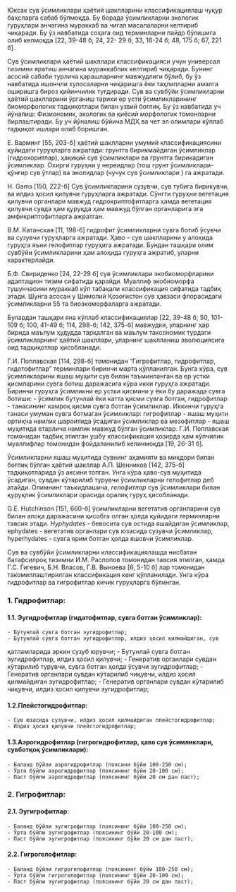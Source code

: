 Юксак сув ўсимликлари ҳаётий шаклларини классификациялаш чуқур
баҳсларга сабаб бўлмоқда. Бу борада ўсимликларни экологик гуруҳлари
анчагина мураккаб ва чигал масалаларни келтириб чиқаради. Бу ўз навбатида
соҳага оид терминларни пайдо бўлишига олиб келмоқда [22, 39-48 б; 24, 22-
29 б; 33, 16-24 б; 48, 175 б; 67, 221 б]. 

Сув ўсимликлари ҳаётий шакллари классификацияси учун универсал
тизимни яратиш анчагина мураккаблик келтириб чиқаради. Бунинг асосий
сабаби турлича қарашларнинг мавжудлиги бўлиб, бу ўз навбатида ишончли
хулосаларни чиқаришга ёки таҳлилларни амалга оширишга бироз
қийинчилик туғдиради. Сув ва сувбўйи ўсимликларни ҳаётий шаклларини
ўрганиш тарихи ер усти ўсимликларининг биоморфологик тадқиқотлари
билан узвий боғлиқ. Бу ўз навбатида уч йўналиш: Физиономик, экологик ва
қиёсий морфологик томонларни бирлаштиради. Бу уч йўналиш бўйича МДҲ
ва чет эл олимлари кўплаб тадқиқот ишлари олиб боришган.

Е. Варминг [55, 203-б] ҳаётий шаклларни умумий классификациясини
қуйидаги гуруҳларга ажратади: грунтга бирикмайдиган ўсимликлар
(гидрохоритлар), ҳақиқий сув ўсимликлари ва грунтга бирикадиган
ўсимликлар. Охирги гуруҳни у нереидлар (тош грунт ўсимликлари-қўнғир
сув ўтлар) ва энолидлар (чучук сув ўсимликлари ) га ажратади.

H. Gams [150, 222-б] Сув ўсимликларини сузувчи, сув тубига бирикувчи,
ва илдиз ҳосил қилувчи гуруҳларга ажратади. Сўнгги гуруҳни вегетация
қилувчи органлари мавжуд гидрокриптофитларга ҳамда вегетация қилувчи
сувда ҳам қуруқда ҳам мавжуд бўлган органларига эга амфикриптофитларга
ажратган.

В.М. Катанская [11, 198-б] гидрофит ўсимликларни сувга ботиб ўсувчи
ва сузувчи гуруҳларга ажратади. Ҳаво – сув шаклларини у алоҳида гуруҳга
яъни гелофитлар гуруҳига ажратади. Бундан ташқари олим сувбўйи
ўсимликларини ҳам алоҳида гуруҳга ажратиб, уларни характерлайди.

Б.Ф. Свириденко [24, 22-29 б] сув ўсимликлари экобиоморфларини
адаптацион тизим сифатида қарайди. Муаллиф экобиоморфа тушунчасини
мураккаб кўп табақали классификация сифатида тадбиқ этади. Шунга асосан
у Шимолий Қозоғистон сув ҳавзаси флорасидаги ўсимликларни 55 та
биоэкоморфаларга ажратади.

Булардан ташқари яна кўплаб классификациялар [22, 39-48 б; 50, 101-
109 б; 100, 41-49 б; 114, 298-б; 142, 375-б] мавжудки, уларнинг ҳар бирида
маълум ҳудудда тарқалган ва маълум таксономик турдаги ўсимликларнинг
ҳаётий шакллари, уларнинг шаклланиш эволюциясига оид тадқиқотлар
ҳисобланади.

Г.И. Поплавская [114, 298-б] томонидан “Гигрофитлар, гидрофитлар,
гидотофитлар” терминлари биринчи марта қўлланилган. Бунга кўра, сув
ўсимликларини яшаш муҳити сув билан таъминланган ва ер устки
қисмларини сувга ботиш даражасига кўра икки гуруҳга ажратади. Биринчи
гуруҳга ўсимликни ер устки қисмини у ёки бу даражада сувга ботиши: -
ўсимлик бутунлай ёки катта қисми сувга ботган, гидрофитлар - танасининг
камроқ қисми сувга ботган ўсимликлар. Иккинчи гуруҳга танаси умуман
сувга ботмаган ўсимликлар: гигрофитлар - яшаш муҳити ортиқча намлик
шароитида ўсадиган ўсимликлар ва мезофитлар - яшаш муҳитида етарлича
намлик мавжуд бўлган ўсимликлар. Г.И. Поплавская томонидан тадбиқ
этилган ушбу классификация ҳозирда ҳам кўпчилик муаллифлар томонидан
фойдаланилиб келинмоқда [19, 26-31 б].

Ўсимликларни яшаш муҳитида сувнинг аҳамияти ва миқдори билан
боғлиқ бўлган ҳаётий шакллар А.П. Шенников [142, 375-б] тадқиқотларида
ўз аксини топган. Унга кўра ҳаво-сув муҳитида ўсадиган, сувдан кўтарилиб
турувчи ўсимликларни гелофитлар деб атайди. Олимнинг таъкидлашича,
*гелофитлар* сув ўсимликлари билан қуруқлик ўсимликлари орасида оралиқ
гуруҳ ҳисобланади.

G.E. Hutchinson [151, 660-б] ўсимликларни вегетатив органларини сув
билан алоқа даражасини ҳисобга олган ҳолда қуйидаги терминларни тавсия
этади. *Hyphydates* - бевосита сув остида яшайдиган ўсимликлар, ephydates -
вегетатив органлари сув юзасида сузувчи ўсимликлар, hyperhydates - сувга
ярим ботган ҳолда яшовчи ўсимликлар.

Сув ва сувбўйи ўсимликларни классификациялашда нисбатан
батафсилроқ тизимни И.М. Распопов томонидан тавсия этилган, ҳамда Г.С.
Гигевич, Б.Н. Власов, Г.В. Выноева [6, 5-10 б] лар томонидан
такомиллаштирилган классификация кенг қўлланилади. Унга кўра
гидрофитлар ва гигрофитлар кичик гуруҳларга бўлинган.

### **1. Гидрофитлар:**
#### **1.1. Эугидрофитлар** (гидатофитлар, сувга ботган ўсимликлар):
    - Бутунлай сувга ботган эугидрофитлар;
    - Бутунлай сувга ботган эугидрофитлар, илдиз ҳосил қилмайдиган, сув
қатламларида эркин сузуб юрувчи;
    - Бутунлай сувга ботган эугидрофитлар, илдиз ҳосил қилувчи;
    - Генератив органлари сувдан кўтарилиб турувчи, сувга ботган ҳолда
ўсувчи эугидрофитлар;
    - Генератив органлари сувдан кўтарилиб чиқувчи, илдиз ҳосил
қилмайдиган эугидрофитлар;
    - Генератив органлари сувдан кўтарилиб чиқувчи, илдиз ҳосил қилувчи
эугидрофитлар;

#### **1.2.Плейстогидрофитлар:**
    - Сув юзасида сузувчи, илдиз ҳосил қилмайдиган плейстогидрофитлар;
    - Илдиз ҳосил қилувчи плейстогидрофитлар;

#### **1.3.Аэрогидрофитлар** (гигрогидрофитлар, ҳаво сув ўсимликлари, сувботқоқ ўсимликлари):
    - Баланд бўйли аэрогидрофитлар (поясини бўйи 100-250 см);
    - Ўрта бўйли аэрогидрофитлар (поясининг бўйи 20-100 см);
    - Паст бўйли аэрогидрофитлар (поясининг бўйи 20 см дан паст);


### **2. Гигрофитлар:**
#### **2.1. Эугигрофитлар:**
    - Баланд бўйли эугигрофитлар (поясининг бўйи 100-250 см);
    - Ўрта бўйли эугигрофитлар (поясининг бўйи 20-100 см);
    - Паст бўйли эугигрофитлар (поясининг бўйи 20 см дан паст);

#### **2.2. Гигрогелофитлар:**
    - Баланд бўйли гигрогелофитлар (поясининг бўйи 100-250 см);
    - Ўрта бўйли гигрогелофитлар (поясининг бўйи 20-100 см);
    - Паст бўйли эугигрофитлар (поясининг бўйи 20 см дан паст);
